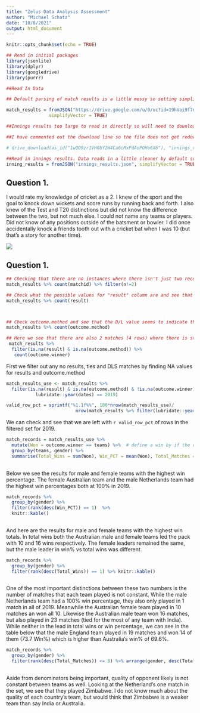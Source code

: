 ```yaml
---
title: "Zelus Data Analysis Assessment"
author: "Michael Schatz"
date: "10/8/2021"
output: html_document
---
```

  
```r
knitr::opts_chunk$set(echo = TRUE)

## Read in initial packages 
library(jsonlite)
library(dplyr)
library(googledrive)
library(purrr)

##Read In Data 

## Default parsing of match results is a little messy so setting simplify vector to FALSE and will parse through myself to get relevant information in a hopefully cleaner format 

match_results = fromJSON("https://drive.google.com/u/0/uc?id=19hVoi9f7n7etcmSXx7WHeiDp9pOLpQvN&export=download", 
                simplifyVector = TRUE)

##Innings results too large to read in directly so will need to download with googledrive package first then read in. When running this will require some interactivity to work the first time as the user will need to authenticate. If productionizing  I would put this into a separate script or find a more robust way to make the data accessible.  

##I have commented out the download line so the file does not get redownloaded each time I knit the document. 

# drive_download(as_id("1wQO9zr1VH8bY2W4Ca6cMxPdAoPOHo6X6"), "innings_results.json", overwrite = TRUE)

##Read in innings results. Data reads in a little cleaner by default so can leave in its simplified state 
inning_results = fromJSON("innings_results.json", simplifyVector = TRUE)

```



## Question 1. 

I would rate my knowledge of cricket as a 2. I knew of the sport and the goal to knock down wickets and score runs by running back and forth. I also knew of the Test and T20 distinctions but did not know the difference between the two, but not much else. I could not name any teams or players. Did not know of any positions outside of the batsment or bowler. I did once accidentally knock a friends tooth out with a cricket bat when I was 10 (but that's a story for another time).

![](https://media.giphy.com/media/BsQAVgY6ksvIY/giphy.gif)



## Question 1. 


```r

## Checking that there are no instances where there isn't just two records per matchid 
match_results %>% count(matchid) %>% filter(n!=2)

## Check what the possible values for "result" column are and see that NA indicates that there as a winning/losing team. so will now just need to identify DLS method events. 
match_results %>% count(result)



## Check outcome.method and see that the D/L value seems to indicate the DLS method matches. Any NA value appears to be a result that we want to include 
match_results %>% count(outcome.method)

## Here we see that there are also 2 matches (4 rows) where there is still a NA outcome.winner column even with the filter of ties and no.result. We'll chalk that up to messy dat and remove those from our data set as well. 
 match_results %>% 
  filter(is.na(result) & is.na(outcome.method)) %>% 
   count(outcome.winner)

```

First we filter out any no results, ties and DLS matches by finding NA values for results and outcome.method
```r
match_results_use <- match_results %>% 
  filter(is.na(result) & is.na(outcome.method) & !is.na(outcome.winner) &
           lubridate::year(dates) == 2019) 

valid_row_pct = sprintf("%1.1f%%", 100*nrow(match_results_use)/
                          nrow(match_results %>% filter(lubridate::year(dates) == 2019))) 

```

We can check and see that we are left with `r valid_row_pct` of rows in the filtered set for 2019.  

```r
match_records = match_results_use %>% 
  mutate(Won = outcome.winner == teams) %>%  # define a win by if the winner column is equal to the team column for a given match
  group_by(teams, gender) %>% 
  summarise(Total_Wins = sum(Won), Win_PCT = mean(Won), Total_Matches = n()) 
          

```

Below we see the results for male and female teams with the highest win percentage. The female Australian team and the male Netherlands team had the highest win percentages both at 100% in 2019. 

```r
match_records %>% 
  group_by(gender) %>% 
  filter(rank(desc(Win_PCT)) == 1)  %>% 
  knitr::kable()
        
```

And here are the results for male and female teams with the highest win totals. In total wins both the Australian male and female teams led the pack with 10 and 16 wins respectively. The female leaders remained the same, but the male leader in win% vs total wins was different. 

```r
match_records %>% 
  group_by(gender) %>% 
  filter(rank(desc(Total_Wins)) == 1) %>% knitr::kable()
        
```

One of the most important distinctions between these two numbers is the number of matches that each team played is not constant. While the male Netherlands team had a 100% win percentage, they also only played in 1 match in all of 2019. Meanwhile the Australian female team played in 10 matches an won all 10. Likewise the Australian male team won 16 matches, but also played in 23 matches (tied for the most of any team with India). While neither in the lead in total wins or win percentage, we can see in the table below that the male England team played in 19 matches and won 14 of them (73.7 Win%) which is higher than Australia's win% of 69.6%. 

```r
match_records %>% 
  group_by(gender) %>% 
  filter(rank(desc(Total_Matches)) <= 8) %>% arrange(gender, desc(Total_Matches))  knitr::kable()
        
```

Aside from denominators being important, quality of opponent likely is not constant between teams as well. Looking at the Netherland's one match in the set, we see that they played Zimbabwe. I do not know much about the quality of each country's team, but would think that Zimbabwe is a weaker team than say India or Australia. 